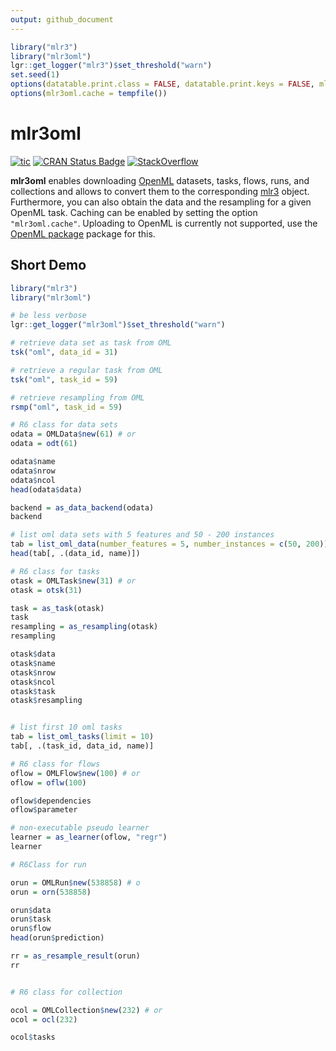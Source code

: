 ```yaml
---
output: github_document
---
```


```r
library("mlr3")
library("mlr3oml")
lgr::get_logger("mlr3")$set_threshold("warn")
set.seed(1)
options(datatable.print.class = FALSE, datatable.print.keys = FALSE, mlr3oml.verbose = FALSE)
options(mlr3oml.cache = tempfile())
```

# mlr3oml

[![tic](https://github.com/mlr-org/mlr3oml/workflows/tic/badge.svg?branch=main)](https://github.com/mlr-org/mlr3oml/actions?query=workflow%3Atic)
[![CRAN Status Badge](https://www.r-pkg.org/badges/version-ago/mlr3oml)](https://cran.r-project.org/package=mlr3oml)
[![StackOverflow](https://img.shields.io/badge/stackoverflow-mlr3-orange.svg)](https://stackoverflow.com/questions/tagged/mlr3)


**mlr3oml** enables downloading [OpenML](https://www.openml.org) datasets, tasks, flows, runs, and collections and allows to convert them to the corresponding [mlr3](https://mlr3.mlr-org.com/) object.
Furthermore, you can also obtain the data and the resampling for a given OpenML task.
Caching can be enabled by setting the option `"mlr3oml.cache"`.
Uploading to OpenML is currently not supported, use the [OpenML package](https://cran.r-project.org/package=OpenML) package for this.

## Short Demo

```r
library("mlr3")
library("mlr3oml")

# be less verbose
lgr::get_logger("mlr3oml")$set_threshold("warn")

# retrieve data set as task from OML
tsk("oml", data_id = 31)

# retrieve a regular task from OML
tsk("oml", task_id = 59)

# retrieve resampling from OML
rsmp("oml", task_id = 59)

# R6 class for data sets
odata = OMLData$new(61) # or
odata = odt(61)

odata$name
odata$nrow
odata$ncol
head(odata$data)

backend = as_data_backend(odata)
backend

# list oml data sets with 5 features and 50 - 200 instances
tab = list_oml_data(number_features = 5, number_instances = c(50, 200))
head(tab[, .(data_id, name)])

# R6 class for tasks
otask = OMLTask$new(31) # or
otask = otsk(31)

task = as_task(otask)
task
resampling = as_resampling(otask)
resampling

otask$data
otask$name
otask$nrow
otask$ncol
otask$task
otask$resampling


# list first 10 oml tasks
tab = list_oml_tasks(limit = 10)
tab[, .(task_id, data_id, name)]

# R6 class for flows
oflow = OMLFlow$new(100) # or
oflow = oflw(100)

oflow$dependencies
oflow$parameter

# non-executable pseudo learner
learner = as_learner(oflow, "regr")
learner

# R6Class for run

orun = OMLRun$new(538858) # o
orun = orn(538858)

orun$data
orun$task
orun$flow
head(orun$prediction)

rr = as_resample_result(orun)
rr


# R6 class for collection

ocol = OMLCollection$new(232) # or
ocol = ocl(232)

ocol$tasks
```
